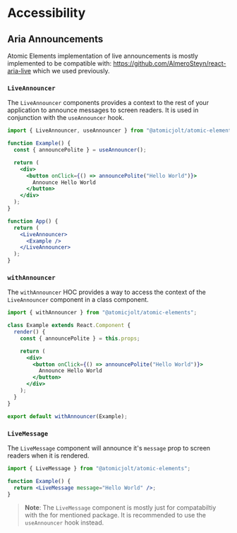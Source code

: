 
<Meta title="Usage/Accessibility" />

# Accessibility

## Aria Announcements

Atomic Elements implementation of live announcements is mostly implemented to be compatible with: https://github.com/AlmeroSteyn/react-aria-live which we used previously.

### `LiveAnnouncer`

The `LiveAnnouncer` components provides a context to the rest of your application to announce messages to screen readers. It is used in conjunction with the `useAnnouncer` hook.

```jsx
import { LiveAnnouncer, useAnnouncer } from "@atomicjolt/atomic-elements";

function Example() {
  const { announcePolite } = useAnnouncer();

  return (
    <div>
      <button onClick={() => announcePolite("Hello World")}>
        Announce Hello World
      </button>
    </div>
  );
}

function App() {
  return (
    <LiveAnnouncer>
      <Example />
    </LiveAnnouncer>
  );
}
```

### `withAnnouncer`

The `withAnnouncer` HOC provides a way to access the context of the `LiveAnnouncer` component in a class component.

```jsx
import { withAnnouncer } from "@atomicjolt/atomic-elements";

class Example extends React.Component {
  render() {
    const { announcePolite } = this.props;

    return (
      <div>
        <button onClick={() => announcePolite("Hello World")}>
          Announce Hello World
        </button>
      </div>
    );
  }
}

export default withAnnouncer(Example);
```

### `LiveMessage`

The `LiveMessage` component will announce it's `message` prop to screen readers when it is rendered.

```jsx
import { LiveMessage } from "@atomicjolt/atomic-elements";

function Example() {
  return <LiveMessage message="Hello World" />;
}
```

> **Note**: The `LiveMessage` component is mostly just for compatabiltiy with the for mentioned package. It is recommended to use the `useAnnouncer` hook instead.
